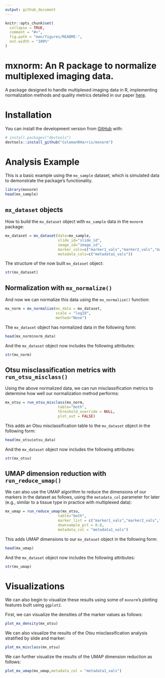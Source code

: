 ```yaml
---
output: github_document
---
```


<!-- README.md is generated from README.Rmd. Please edit that file -->

```r
knitr::opts_chunk$set(
  collapse = TRUE,
  comment = "#>",
  fig.path = "man/figures/README-",
  out.width = "100%"
)
```

# mxnorm: An R package to normalize multiplexed imaging data.

<!-- badges: start -->
<!-- badges: end -->

A package designed to handle multiplexed imaging data in R, implementing normalization methods and quality metrics detailed in our paper [here](https://doi.org/10.1101/2021.07.16.452359).

# Installation

You can install the development version from [GitHub](https://github.com/) with:

``` r
# install.packages("devtools")
devtools::install_github("ColemanRHarris/mxnorm")
```
# Analysis Example

This is a basic example using the `mx_sample` dataset, which is simulated data to demonstrate the package's functionality.

```r
library(mxnorm)
head(mx_sample)
```

## `mx_dataset` objects

How to build the `mx_dataset` object with `mx_sample` data in the `mxnorm` package:

```r
mx_dataset = mx_dataset(data=mx_sample,
                        slide_id="slide_id",
                        image_id="image_id",
                        marker_cols=c("marker1_vals","marker2_vals","marker3_vals"),
                        metadata_cols=c("metadata1_vals"))
```

The structure of the now built `mx_dataset` object:

```r
str(mx_dataset)
```

## Normalization with `mx_normalize()`

And now we can normalize this data using the `mx_normalize()` function:
```r
mx_norm = mx_normalize(mx_data = mx_dataset,
                       scale = "log10",
                       method="None")
```

The `mx_dataset` object has normalized data in the following form:

```r
head(mx_norm$norm_data)
```

And the `mx_dataset` object now includes the following attributes:

```r
str(mx_norm)
```

## Otsu misclassification metrics with `run_otsu_misclass()`

Using the above normalized data, we can run misclassification metrics to determine how well our normalization method performs:
```r
mx_otsu = run_otsu_misclass(mx_norm,
                        table="both",
                        threshold_override = NULL,
                        plot_out = FALSE)
```

This adds an Otsu misclassification table to the `mx_dataset` object in the following form:
```r
head(mx_otsu$otsu_data)
```

And the `mx_dataset` object now includes the following attributes:

```r
str(mx_otsu)
```

## UMAP dimension reduction with `run_reduce_umap()`

We can also use the UMAP algorithm to reduce the dimensions of our markers in the dataset as follows, using the `metadata_col` parameter for later (e.g., similar to a tissue type in practice with multiplexed data):

```r
mx_umap = run_reduce_umap(mx_otsu,
                        table="both",
                        marker_list = c("marker1_vals","marker2_vals","marker3_vals"),
                        downsample_pct = 0.8,
                        metadata_col = "metadata1_vals")
```

This adds UMAP dimensions to our `mx_dataset` object in the following form:
```r
head(mx_umap)
```

And the `mx_dataset` object now includes the following attributes:

```r
str(mx_umap)
```

# Visualizations

We can also begin to visualize these results using some of `mxnorm`'s plotting features built using `ggplot2`. 

First, we can visualize the densities of the marker values as follows:

```r
plot_mx_density(mx_otsu)
```

We can also visualize the results of the Otsu misclassification analysis stratified by slide and marker:

```r
plot_mx_misclass(mx_otsu)
```

We can further visualize the results of the UMAP dimension reduction as follows:

```r
plot_mx_umap(mx_umap,metadata_col = "metadata1_vals")
```

